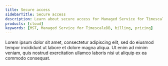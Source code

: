 ```yaml
---
title: Secure access
sidebarTitle: Secure access
description: Learn about secure access for Managed Service for TimescaleDB
products: [cloud]
keywords: [MST, Managed Service for TimescaleDB, billing, pricing]
---
```


Lorem ipsum dolor sit amet, consectetur adipiscing elit, sed do eiusmod tempor incididunt ut labore et dolore magna aliqua. Ut enim ad minim veniam, quis nostrud exercitation ullamco laboris nisi ut aliquip ex ea commodo consequat.